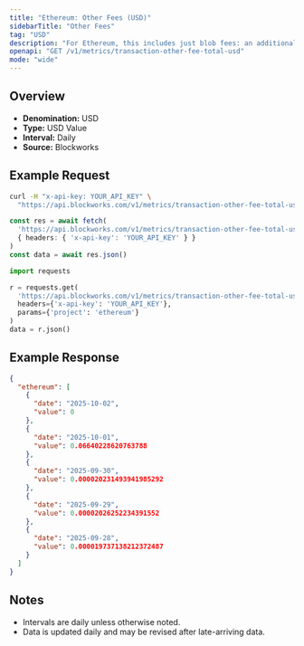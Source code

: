```yaml
---
title: "Ethereum: Other Fees (USD)"
sidebarTitle: "Other Fees"
tag: "USD"
description: "For Ethereum, this includes just blob fees: an additional fee for transactions that post data to \"blobs,\" which are specialized data availability solutions for L2 blockchains."
openapi: "GET /v1/metrics/transaction-other-fee-total-usd"
mode: "wide"
---
```


## Overview

- **Denomination:** USD
- **Type:** USD Value
- **Interval:** Daily
- **Source:** Blockworks

## Example Request

<CodeGroup>

```bash cURL
curl -H "x-api-key: YOUR_API_KEY" \
  "https://api.blockworks.com/v1/metrics/transaction-other-fee-total-usd?project=ethereum"
```

```typescript TypeScript
const res = await fetch(
  'https://api.blockworks.com/v1/metrics/transaction-other-fee-total-usd?project=ethereum',
  { headers: { 'x-api-key': 'YOUR_API_KEY' } }
)
const data = await res.json()
```

```python Python
import requests

r = requests.get(
  'https://api.blockworks.com/v1/metrics/transaction-other-fee-total-usd',
  headers={'x-api-key': 'YOUR_API_KEY'},
  params={'project': 'ethereum'}
)
data = r.json()
```

</CodeGroup>

## Example Response

```json
{
  "ethereum": [
    {
      "date": "2025-10-02",
      "value": 0
    },
    {
      "date": "2025-10-01",
      "value": 0.06640228620763788
    },
    {
      "date": "2025-09-30",
      "value": 0.000020231493941985292
    },
    {
      "date": "2025-09-29",
      "value": 0.00002026252234391552
    },
    {
      "date": "2025-09-28",
      "value": 0.000019737138212372487
    }
  ]
}
```

## Notes
- Intervals are daily unless otherwise noted.
- Data is updated daily and may be revised after late-arriving data.